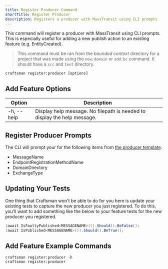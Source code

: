 ```yaml
---
title: Register Producer Command
shortTitle: Register Producer
description: Registers a producer with MassTransit using CLI prompts
---
```


This command will register a producer with MassTransit using CLI prompts. This is especially useful for adding a new publish action to an existing feature (e.g. EntityCreated).

> This command must be ran from the *bounded context* directory for a project that was made using the `new:domain` or `add:bc` command. It should have a `src` and `test` directory.

```shell
craftsman register:producer [options]
```

## Add Feature Options
| Option          | Description                                                  |
| --------------- | ------------------------------------------------------------ |
| -h, --help      | Display help message. No filepath is needed to display the help message.

## Register Producer Prompts
The CLI will prompt your for the following items from [the producer template](/docs/producer-template).
* MessageName
* EndpointRegistrationMethodName
* DomainDirectory
* ExchangeType

## Updating Your Tests
One thing that Craftsman won't be able to do for you here is update your existing tests to capture the new producer you just registered. To do this, you'll want to 
add something like the below to your feature tests for the new producer you registered.

```c#
(await IsFaultyPublished<MESSAGENAME>()).Should().BeFalse();
(await IsPublished<MESSAGENAME>()).Should().BeTrue();
```

## Add Feature Example Commands
```shell
craftsman register:producer -h
craftsman register:producer
```